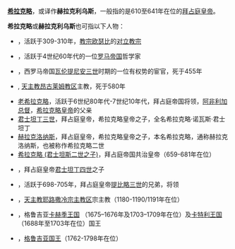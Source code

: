 '''[[希拉克略|希拉克略]]'''，或译作'''赫拉克利乌斯'''，一般指的是610至641年在位的[[拜占庭皇帝列表|拜占庭皇帝]]。

'''希拉克略'''或'''赫拉克利乌斯'''也可指以下人物：
* {{link-en|希拉克略 (对立教宗)|Antipope Heraclius}}，活跃于309-310年，[[教宗欧瑟比|教宗欧瑟比]]的[[對立教宗|对立教宗]]
* {{link-en|希拉克略 (犬儒哲学家)|Heraclius the Cynic}}，活跃于4世纪60年代的一位[[羅馬帝國|罗马帝国]]哲学家
* {{link-en|希拉克略 (寝宫总管)|Heraclius (primicerius sacri cubiculi)}}，西罗马帝国[[瓦伦丁尼安三世|瓦伦提尼安三世]]时期的一位有权势的宦官，死于455年
* {{link-en|希拉克略 (昂古莱姆主教)|Heraclius, Bishop of Angoulême}}, [[天主教昂古萊姆教區|天主教昂古莱姆教区]]主教，死于580年
* [[老希拉克略|老希拉克略]]，活跃于6世纪80年代-7世纪10年代，拜占庭帝国将领，[[阿非利加总督区|阿非利加总督]]，[[希拉克略|希拉克略皇帝]]的父亲
* [[希拉克略·君士坦丁|君士坦丁三世]]，拜占庭皇帝，希拉克略皇帝之子，全名希拉克略·诺瓦斯·君士坦丁
* [[赫拉克洛纳斯|赫拉克洛纳斯]]，拜占庭皇帝，希拉克略皇帝之子，本名希拉克略，通称赫拉克洛纳斯，也被称作希拉克略二世
* [[希拉克略_(君士坦斯二世之子)|希拉克略 (君士坦斯二世之子)]]，拜占庭帝国共治皇帝（659-681年在位）
* {{link-en|希拉克略 (君士坦丁四世之子)|Heraclius (son of Constantine IV)}}，拜占庭皇帝[[君士坦丁四世|君士坦丁四世]]之子
* {{link-en|希拉克略 (提比略三世之兄弟)|Heraclius (brother of Tiberius III)}}，活跃于698-705年，拜占庭皇帝[[提比略三世|提比略三世]]的兄弟，将领
* {{link-en|希拉克略 (耶路撒冷宗主教)|Patriarch Heraclius of Jerusalem}}，[[天主教耶路撒冷宗主教區|天主教耶路撒冷宗主教区]]宗主教（1180-1190/1191年在位）
* {{link-en|卡赫季的希拉克略一世|Heraclius I of Kakheti}}，格鲁吉亚[[卡赫季王国|卡赫季王国]] （1675–1676年及1703–1709年在位）及[[卡特利王国|卡特利王国]]（1688年至1703年在位）国王
* {{link-en|格鲁吉亚的希拉克略二世|Heraclius II of Georgia}}，[[格鲁吉亚君主列表|格鲁吉亚国王]]（1762-1798年在位）

{{Disambiguation|Cat=四字人名译名消歧义}}